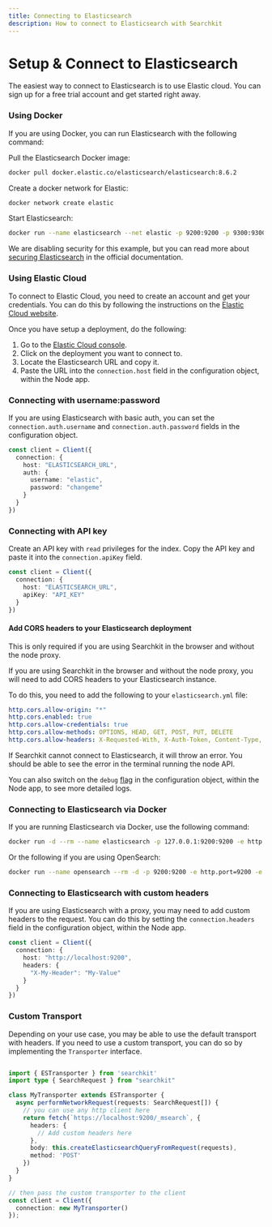 ```yaml
---
title: Connecting to Elasticsearch
description: How to connect to Elasticsearch with Searchkit
---
```



# Setup & Connect to Elasticsearch

The easiest way to connect to Elasticsearch is to use Elastic cloud. You can sign up for a free trial account and get started right away.

### Using Docker

If you are using Docker, you can run Elasticsearch with the following command:

Pull the Elasticsearch Docker image:

```bash
docker pull docker.elastic.co/elasticsearch/elasticsearch:8.6.2
```

Create a docker network for Elastic:

```bash
docker network create elastic
```

Start Elasticsearch:

```bash
docker run --name elasticsearch --net elastic -p 9200:9200 -p 9300:9300 -e "discovery.type=single-node" -e "xpack.security.enabled=false" docker.elastic.co/elasticsearch/elasticsearch:8.6.2
```

We are disabling security for this example, but you can read more about [securing Elasticsearch](https://www.elastic.co/guide/en/elasticsearch/reference/current/configuring-security.html) in the official documentation.

### Using Elastic Cloud

To connect to Elastic Cloud, you need to create an account and get your credentials. You can do this by following the instructions on the [Elastic Cloud website](https://www.elastic.co/cloud).

Once you have setup a deployment, do the following:

1. Go to the [Elastic Cloud console](https://cloud.elastic.co/).
2. Click on the deployment you want to connect to.
3. Locate the Elasticsearch URL and copy it.
4. Paste the URL into the `connection.host` field in the configuration object, within the Node app.

### Connecting with username:password

If you are using Elasticsearch with basic auth, you can set the `connection.auth.username` and `connection.auth.password` fields in the configuration object.

```ts
const client = Client({
  connection: {
    host: "ELASTICSEARCH_URL",
    auth: {
      username: "elastic",
      password: "changeme"
    }
  }
})
```

### Connecting with API key

Create an API key with `read` privileges for the index. Copy the API key and paste it into the `connection.apiKey` field. 

```ts
const client = Client({
  connection: {
    host: "ELASTICSEARCH_URL",
    apiKey: "API_KEY"
  }
})
```

#### Add CORS headers to your Elasticsearch deployment

<Callout type="info">
  This is only required if you are using Searchkit in the browser and without the node proxy.
</Callout>

If you are using Searchkit in the browser and without the node proxy, you will need to add CORS headers to your Elasticsearch instance.

To do this, you need to add the following to your `elasticsearch.yml` file:

```yaml
http.cors.allow-origin: "*"
http.cors.enabled: true
http.cors.allow-credentials: true
http.cors.allow-methods: OPTIONS, HEAD, GET, POST, PUT, DELETE
http.cors.allow-headers: X-Requested-With, X-Auth-Token, Content-Type, Content-Length, Authorization, Access-Control-Allow-Headers, Accept, x-elastic-client-meta
```

If Searchkit cannot connect to Elasticsearch, it will throw an error. You should be able to see the error in the terminal running the node API.

You can also switch on the `debug` [flag](/docs/api-documentation/api#debug-mode) in the configuration object, within the Node app, to see more detailed logs.

### Connecting to Elasticsearch via Docker

If you are running Elasticsearch via Docker, use the following command:

```sh
docker run -d --rm --name elasticsearch -p 127.0.0.1:9200:9200 -e http.port=9200 -e discovery.type=single-node -e http.max_content_length=10MB -e http.cors.enabled=true -e http.cors.allow-origin=\* -e http.cors.allow-headers=X-Requested-With,X-Auth-Token,Content-Type,Content-Length,Authorization -e http.cors.allow-credentials=true -e network.publish_host=localhost -e xpack.security.enabled=false docker.elastic.co/elasticsearch/elasticsearch:8.6.2
```

Or the following if you are using OpenSearch:

```sh
docker run --name opensearch --rm -d -p 9200:9200 -e http.port=9200 -e discovery.type=single-node -e http.max_content_length=10MB -e http.cors.enabled=true -e http.cors.allow-origin=\* -e http.cors.allow-headers=X-Requested-With,X-Auth-Token,Content-Type,Content-Length,Authorization -e http.cors.allow-credentials=true opensearchproject/opensearch:1.2.4
```

### Connecting to Elasticsearch with custom headers

If you are using Elasticsearch with a proxy, you may need to add custom headers to the request. You can do this by setting the `connection.headers` field in the configuration object, within the Node app.

```ts
const client = Client({
  connection: {
    host: "http://localhost:9200",
    headers: {
      "X-My-Header": "My-Value"
    }
  }
})
```

### Custom Transport

Depending on your use case, you may be able to use the default transport with headers. If you need to use a custom transport, you can do so by implementing the `Transporter` interface.

```ts

import { ESTransporter } from 'searchkit'
import type { SearchRequest } from "searchkit"

class MyTransporter extends ESTransporter {
  async performNetworkRequest(requests: SearchRequest[]) {
    // you can use any http client here
    return fetch(`https://localhost:9200/_msearch`, {
      headers: {
        // Add custom headers here
      },
      body: this.createElasticsearchQueryFromRequest(requests),
      method: 'POST'
    })
  }
}

// then pass the custom transporter to the client
const client = Client({
  connection: new MyTransporter()
});
```

